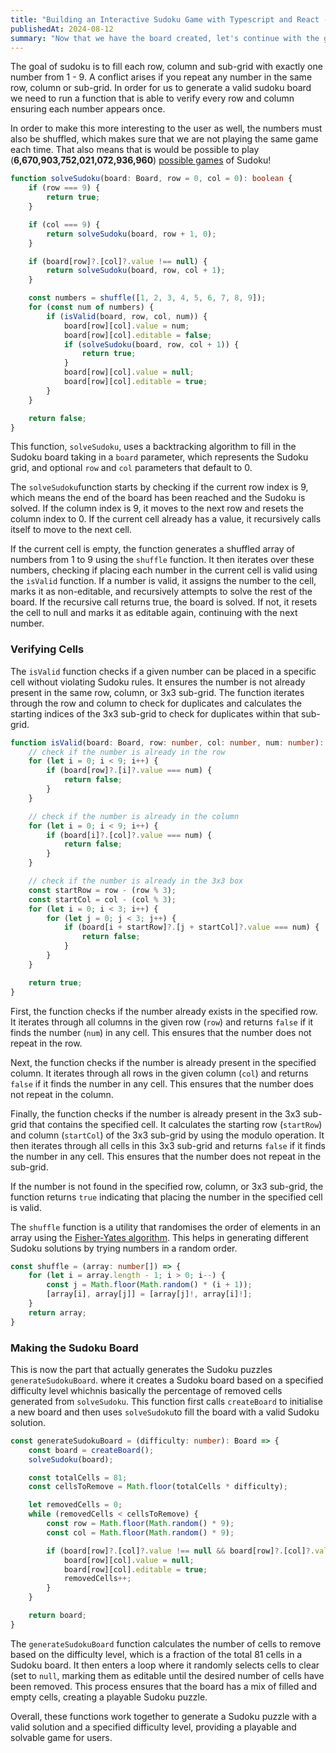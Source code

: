 ```yaml
---
title: "Building an Interactive Sudoku Game with Typescript and React - Part II"
publishedAt: 2024-08-12
summary: "Now that we have the board created, let's continue with the game logic."
---
```


The goal of sudoku is to fill each row, column and sub-grid with exactly one number from 1 - 9. A conflict arises if you repeat any number in the same row, column or sub-grid. In order for us to generate a valid sudoku board we need to run a function that is able to verify every row and column ensuring each number appears once. 

In order to make this more interesting to the user as well, the numbers must also be shuffled, which makes sure that we are not playing the same game each time. That also means that is would be possible to play (**6,670,903,752,021,072,936,960**) [possible games](https://en.wikipedia.org/wiki/Mathematics_of_Sudoku) of Sudoku! 

```typescript
function solveSudoku(board: Board, row = 0, col = 0): boolean {
    if (row === 9) {
        return true;
    }

    if (col === 9) {
        return solveSudoku(board, row + 1, 0);
    }

    if (board[row]?.[col]?.value !== null) {
        return solveSudoku(board, row, col + 1);
    }

    const numbers = shuffle([1, 2, 3, 4, 5, 6, 7, 8, 9]);
    for (const num of numbers) {
        if (isValid(board, row, col, num)) {
            board[row][col].value = num;
            board[row][col].editable = false;
            if (solveSudoku(board, row, col + 1)) {
                return true;
            }
            board[row][col].value = null;
            board[row][col].editable = true;
        }
    }

    return false;
}
```

This function, `solveSudoku`, uses a backtracking algorithm to fill in the Sudoku board taking in  a  `board` parameter, which represents the Sudoku grid, and optional `row` and `col` parameters that default to 0. 

The `solveSudoku`function starts by checking if the current row index is 9, which means the end of the board has been reached and the Sudoku is solved. If the column index is 9, it moves to the next row and resets the column index to 0. If the current cell already has a value, it recursively calls itself to move to the next cell.

If the current cell is empty, the function generates a shuffled array of numbers from 1 to 9 using the `shuffle` function. It then iterates over these numbers, checking if placing each number in the current cell is valid using the `isValid` function. If a number is valid, it assigns the number to the cell, marks it as non-editable, and recursively attempts to solve the rest of the board. If the recursive call returns true, the board is solved. If not, it resets the cell to null and marks it as editable again, continuing with the next number.

### Verifying Cells

The `isValid` function checks if a given number can be placed in a specific cell without violating Sudoku rules. It ensures the number is not already present in the same row, column, or 3x3 sub-grid. The function iterates through the row and column to check for duplicates and calculates the starting indices of the 3x3 sub-grid to check for duplicates within that sub-grid.

```typescript
function isValid(board: Board, row: number, col: number, num: number): boolean {
    // check if the number is already in the row
    for (let i = 0; i < 9; i++) {
        if (board[row]?.[i]?.value === num) {
            return false;
        }
    }

    // check if the number is already in the column
    for (let i = 0; i < 9; i++) {
        if (board[i]?.[col]?.value === num) {
            return false;
        }
    }

    // check if the number is already in the 3x3 box
    const startRow = row - (row % 3);
    const startCol = col - (col % 3);
    for (let i = 0; i < 3; i++) {
        for (let j = 0; j < 3; j++) {
            if (board[i + startRow]?.[j + startCol]?.value === num) {
                return false;
            }
        }
    }

    return true;
}
```

First, the function checks if the number already exists in the specified row. It iterates through all columns in the given row (`row`) and returns `false` if it finds the number (`num`) in any cell. This ensures that the number does not repeat in the row.

Next, the function checks if the number is already present in the specified column. It iterates through all rows in the given column (`col`) and returns `false` if it finds the number in any cell. This ensures that the number does not repeat in the column.

Finally, the function checks if the number is already present in the 3x3 sub-grid that contains the specified cell. It calculates the starting row (`startRow`) and column (`startCol`) of the 3x3 sub-grid by using the modulo operation. It then iterates through all cells in this 3x3 sub-grid and returns `false` if it finds the number in any cell. This ensures that the number does not repeat in the sub-grid.

If the number is not found in the specified row, column, or 3x3 sub-grid, the function returns `true` indicating that placing the number in the specified cell is valid.

The `shuffle` function is a utility that randomises the order of elements in an array using the [Fisher-Yates algorithm](https://en.wikipedia.org/wiki/Fisher%E2%80%93Yates_shuffle). This helps in generating different Sudoku solutions by trying numbers in a random order.

```typescript
const shuffle = (array: number[]) => {
    for (let i = array.length - 1; i > 0; i--) {
        const j = Math.floor(Math.random() * (i + 1));
        [array[i], array[j]] = [array[j]!, array[i]!];
    }
    return array;
}
```

### Making the Sudoku Board 

This is now the part that actually generates the Sudoku puzzles `generateSudokuBoard`. where it creates a Sudoku board based on a specified difficulty level whichnis basically the percentage of removed cells generated from `solveSudoku`. This function first calls `createBoard` to initialise a new board and then uses `solveSudoku`to fill the board with a valid Sudoku solution.

```typescript
const generateSudokuBoard = (difficulty: number): Board => {
    const board = createBoard();
    solveSudoku(board);

    const totalCells = 81;
    const cellsToRemove = Math.floor(totalCells * difficulty);

    let removedCells = 0;
    while (removedCells < cellsToRemove) {
        const row = Math.floor(Math.random() * 9);
        const col = Math.floor(Math.random() * 9);

        if (board[row]?.[col]?.value !== null && board[row]?.[col]?.value !== undefined) {
            board[row][col].value = null;
            board[row][col].editable = true;
            removedCells++;
        }
    }

    return board;
}
```

The `generateSudokuBoard` function calculates the number of cells to remove based on the difficulty level, which is a fraction of the total 81 cells in a Sudoku board. It then enters a loop where it randomly selects cells to clear (set to `null`, marking them as editable until the desired number of cells have been removed. This process ensures that the board has a mix of filled and empty cells, creating a playable Sudoku puzzle.

Overall, these functions work together to generate a Sudoku puzzle with a valid solution and a specified difficulty level, providing a playable and solvable game for users.